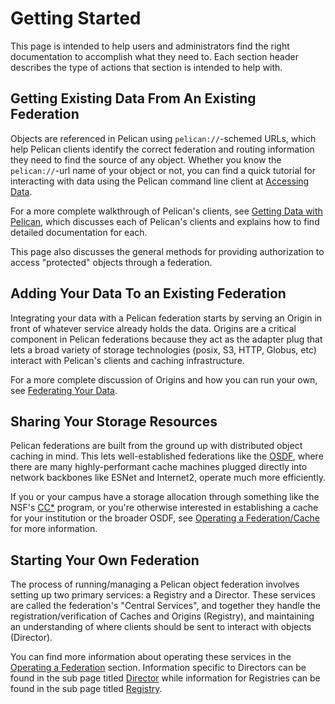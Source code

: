 # Getting Started

This page is intended to help users and administrators find the right documentation to accomplish what they need to. Each section header describes the
type of actions that section is intended to help with.

## Getting Existing Data From An Existing Federation

Objects are referenced in Pelican using `pelican://`-schemed URLs, which help Pelican clients identify the correct federation and routing information
they need to find the source of any object. Whether you know the `pelican://`-url name of your object or not, you can find a quick tutorial for interacting
with data using the Pelican command line client at [Accessing Data](./getting-started/accessing-data.mdx).

For a more complete walkthrough of Pelican's clients, see [Getting Data with Pelican](./getting-data-with-pelican.mdx), which discusses each of Pelican's
clients and explains how to find detailed documentation for each.

This page also discusses the general methods for providing authorization to access "protected" objects through a federation.

## Adding Your Data To an Existing Federation

Integrating your data with a Pelican federation starts by serving an Origin in front of whatever service already holds the data. Origins are a critical
component in Pelican federations because they act as the adapter plug that lets a broad variety of storage technologies (posix, S3, HTTP, Globus, etc)
interact with Pelican's clients and caching infrastructure.

For a more complete discussion of Origins and how you can run your own, see [Federating Your Data](./federating-your-data.mdx).

## Sharing Your Storage Resources

Pelican federations are built from the ground up with distributed object caching in mind. This lets well-established federations like the [OSDF](https://osdf.osg-htc.org/),
where there are many highly-performant cache machines plugged directly into network backbones like ESNet and Internet2, operate much more efficiently.

If you or your campus have a storage allocation through something like the NSF's [CC*](https://new.nsf.gov/funding/opportunities/cc-campus-cyberinfrastructure) program, or
you're otherwise interested in establishing a cache for your institution or the broader OSDF, see [Operating a Federation/Cache](./operating-a-federation/cache.mdx) for more
information.

## Starting Your Own Federation

The process of running/managing a Pelican object federation involves setting up two primary services: a Registry and a Director.
These services are called the federation's "Central Services", and together they handle the registration/verification of Caches and Origins (Registry),
and maintaining an understanding of where clients should be sent to interact with objects (Director).

You can find more information about operating these services in the [Operating a Federation](./operating-a-federation.mdx) section. Information specific to
Directors can be found in the sub page titled [Director](./operating-a-federation/director.mdx) while information for Registries can be found in the sub page
titled [Registry](./operating-a-federation/registry.mdx).

